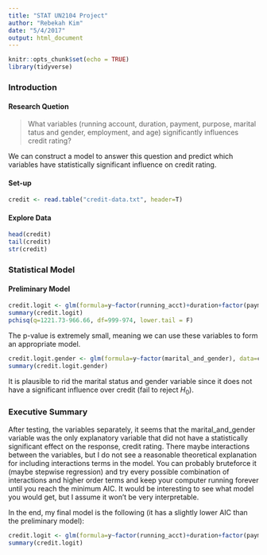 ```yaml
---
title: "STAT UN2104 Project"
author: "Rebekah Kim"
date: "5/4/2017"
output: html_document
---
```


```r
knitr::opts_chunk$set(echo = TRUE)
library(tidyverse)
```

### Introduction
#### Research Quetion
> What variables (running account, duration, payment, purpose, marital tatus and gender, employment, and age) significantly influences credit rating?

We can construct a model to answer this question and predict which variables have statistically significant influence on credit rating.

#### Set-up
```r
credit <- read.table("credit-data.txt", header=T)
```

#### Explore Data
```r
head(credit)
tail(credit)
str(credit)
```

### Statistical Model
#### Preliminary Model
```r
credit.logit <- glm(formula=y~factor(running_acct)+duration+factor(payment)+factor(purpose)+factor(marital_and_gender)+factor(current_employ)+age, data=credit, family=binomial)
summary(credit.logit)
pchisq(q=1221.73-966.66, df=999-974, lower.tail = F)
```

The p-value is extremely small, meaning we can use these variables to form an appropriate model.

```r
credit.logit.gender <- glm(formula=y~factor(marital_and_gender), data=credit, family=binomial)
summary(credit.logit.gender)
```
It is plausible to rid the marital status and gender variable since it does not have a significant influence over credit (fail to reject $H_0$).

### Executive Summary

After testing, the variables separately, it seems that the marital_and_gender variable was the only explanatory variable that did not have a statistically significant effect on the response, credit rating. There maybe interactions between the variables, but I do not see a reasonable theoretical explanation for including interactions terms in the model. You can probably bruteforce it (maybe stepwise regression) and try every possible combination of interactions and higher order terms and keep your computer running forever until you reach the minimum AIC. It would be interesting to see what model you would get, but I assume it won’t be very interpretable.

In the end, my final model is the following (it has a slightly lower AIC than the preliminary model):
```r
credit.logit <- glm(formula=y~factor(running_acct)+duration+factor(payment)+factor(purpose)+factor(current_employ)+age, data=credit, family=binomial)
summary(credit.logit)
```



